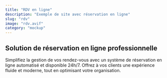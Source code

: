 ```yaml
---
title: "RDV en ligne"
description: "Exemple de site avec réservation en ligne"
slug: "rdv"
image: "rdv.avif"
category: "mockup"
---
```


## Solution de réservation en ligne professionnelle

Simplifiez la gestion de vos rendez-vous avec un système de réservation en ligne automatisé et disponible 24h/7. Offrez à vos clients une expérience fluide et moderne, tout en optimisant votre organisation.
